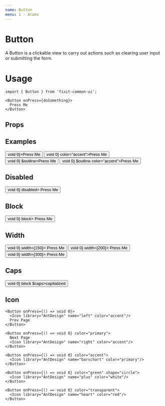 ```yaml
---
name: Button
menu: 1 - Atoms
---
```



# Button
A Button is a clickable view to carry out actions such as clearing user input or submitting the form.

# Usage
```tsx
import { Button } from 'fixit-common-ui';

<Button onPress={doSomething}>
  Press Me
</Button>
```
## Props

<Props of={Button}></Props>

## Examples

<Playground>
  <DoczContainer>
    <Button onPress={() => void 0}>Press Me</Button>
    <Button onPress={() => void 0} color="accent">Press Me</Button>
    <Button onPress={() => void 0} $outline>Press Me</Button>
    <Button onPress={() => void 0} $outline color="accent">Press Me</Button>
  </DoczContainer>
</Playground>

## Disabled

<Playground>
  <DoczContainer>
    <Button onPress={() => void 0} disabled>
      Press Me
    </Button>
  </DoczContainer>
</Playground>

## Block

<Playground>
  <DoczContainer>
    <Button onPress={() => void 0} block>
      Press Me
    </Button>
  </DoczContainer>
</Playground>

## Width

<Playground>
  <DoczContainer>
    <Button onPress={() => void 0} width={150}>
      Press Me
    </Button>
    <Button onPress={() => void 0} width={200}>
      Press Me
    </Button>
    <Button onPress={() => void 0} width={300}>
      Press Me
    </Button>
  </DoczContainer>
</Playground>

## Caps

<Playground>
  <DoczContainer>
    <Button onPress={() => void 0} block $caps>capitalized</Button>
  </DoczContainer>
</Playground>


## Icon
<Playground>
  <DoczContainer>

    <Button onPress={() => void 0}>
      <Icon library="AntDesign" name="left" color="accent"/>
      Prev Page
    </Button>

    <Button onPress={() => void 0} color="primary">
      Next Page
      <Icon library="AntDesign" name="right" color="accent"/>
    </Button>

    <Button onPress={() => void 0} color="accent">
      <Icon library="AntDesign" name="barschart" color="primary"/>
    </Button>

    <Button onPress={() => void 0} color="green" shape="circle">
      <Icon library="AntDesign" name="plus" color="white"/>
    </Button>

    <Button onPress={() => void 0} color="transparent">
      <Icon library="AntDesign" name="heart" color="red"/>
    </Button>
    
  </DoczContainer>
</Playground>
